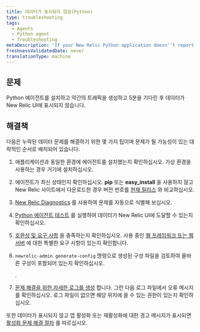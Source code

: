```yaml
---
title: 데이터가 표시되지 않음(Python)
type: troubleshooting
tags:
  - Agents
  - Python agent
  - Troubleshooting
metaDescription: 'If your New Relic Python application doesn''t report data after a few minutes, try these troubleshooting steps.'
freshnessValidatedDate: never
translationType: machine
---
```


## 문제

Python 에이전트를 설치하고 약간의 트래픽을 생성하고 5분을 기다린 후 데이터가 New Relic UI에 표시되지 않습니다.

## 해결책

다음은 누락된 데이터 문제를 해결하기 위한 몇 가지 팁이며 문제가 될 가능성이 있는 대략적인 순서로 배치되어 있습니다.

1. 애플리케이션과 동일한 환경에 에이전트를 설치했는지 확인하십시오. 가상 환경을 사용하는 경우 거기에 설치하십시오.

2. 에이전트가 최신 상태인지 확인하십시오. **pip** 또는 **easy_install** 을 사용하지 않고 New Relic 사이트에서 다운로드한 경우 버전 번호를 [현재 릴리스](https://download.newrelic.com/python_agent/release/) 와 비교하십시오.

3. [New Relic Diagnostics](/docs/agents/manage-apm-agents/troubleshooting/new-relic-diagnostics) 를 사용하여 문제를 자동으로 식별해 보십시오.

4. [Python 에이전트 테스트](/docs/python/testing-the-python-agent) 를 실행하여 데이터가 New Relic UI에 도달할 수 있는지 확인하십시오.

5. [호환성 및 요구 사항](/docs/agents/python-agent/getting-started/compatibility-requirements-python-agent) 을 충족하는지 확인하십시오. 사용 중인 [웹 프레임워크 또는 웹 서버](/docs/agents/python-agent/hosting-mechanisms) 에 대한 특별한 요구 사항이 있는지 확인합니다.

6. `newrelic-admin generate-config` 명령으로 생성된 구성 파일을 검토하여 올바른 구성이 포함되어 있는지 확인하십시오.

   <InlinePopover type="licenseKey"/>

   .

7. [문제 해결을 위한 자세한 로그를 생성](/docs/agents/python-agent/troubleshooting/generating-logs-troubleshooting) 합니다. 그런 다음 로그 파일에서 오류 메시지를 확인하십시오. 로그 파일이 없으면 해당 위치에 쓸 수 있는 권한이 있는지 확인하십시오.

또한 데이터가 표시되지 않고 앱 활성화 또는 재활성화에 대한 경고 메시지가 표시되면 [활성화 문제 해결 절차](/docs/agents/python-agent/troubleshooting/activate-application-warning-python) 를 따르십시오.
